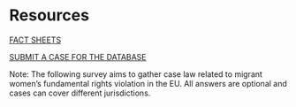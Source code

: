 
<Resources>

# Resources

[FACT SHEETS](https://drive.google.com/drive/folders/1gdVjCHno_oS3pfqlwMZXmv3Jz3MFGyOJ?usp=drive_link)

[SUBMIT A CASE FOR THE DATABASE](https://forms.office.com/Pages/ResponsePage.aspx?id=DQSIkWdsW0yxEjajBLZtrQAAAAAAAAAAAAO__QntMuVURjQ5SDk3OTNQS01UUVpXVFI0N09QN1dYMS4u)

Note: The following survey aims to gather case law related to migrant women’s fundamental rights violation in the EU. All answers are optional and cases can cover different jurisdictions.

</Resources>
